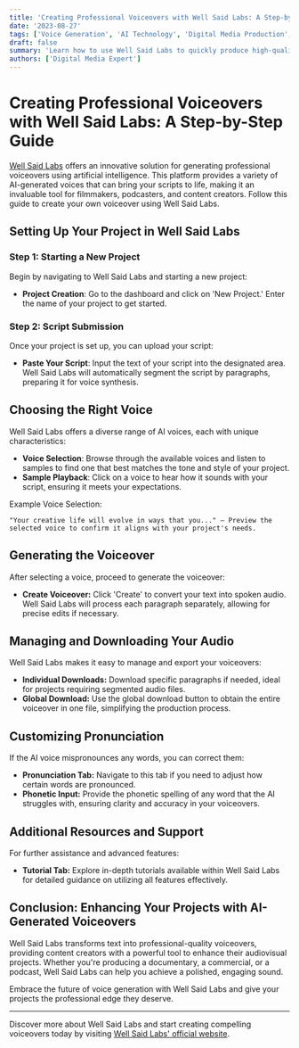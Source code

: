 ```yaml
---
title: 'Creating Professional Voiceovers with Well Said Labs: A Step-by-Step Guide'
date: '2023-08-27'
tags: ['Voice Generation', 'AI Technology', 'Digital Media Production', 'Well Said Labs']
draft: false
summary: 'Learn how to use Well Said Labs to quickly produce high-quality voiceovers with AI, enhancing your projects with a variety of lifelike voices.'
authors: ['Digital Media Expert']
---
```


# Creating Professional Voiceovers with Well Said Labs: A Step-by-Step Guide

[Well Said Labs](https://wellsaidlabs.com/) offers an innovative solution for generating professional voiceovers using artificial intelligence. This platform provides a variety of AI-generated voices that can bring your scripts to life, making it an invaluable tool for filmmakers, podcasters, and content creators. Follow this guide to create your own voiceover using Well Said Labs.

## Setting Up Your Project in Well Said Labs

### Step 1: Starting a New Project

Begin by navigating to Well Said Labs and starting a new project:

- **Project Creation**: Go to the dashboard and click on 'New Project.' Enter the name of your project to get started.

### Step 2: Script Submission

Once your project is set up, you can upload your script:

- **Paste Your Script**: Input the text of your script into the designated area. Well Said Labs will automatically segment the script by paragraphs, preparing it for voice synthesis.

## Choosing the Right Voice

Well Said Labs offers a diverse range of AI voices, each with unique characteristics:

- **Voice Selection**: Browse through the available voices and listen to samples to find one that best matches the tone and style of your project.
- **Sample Playback**: Click on a voice to hear how it sounds with your script, ensuring it meets your expectations.

Example Voice Selection:
```plaintext
"Your creative life will evolve in ways that you..." – Preview the selected voice to confirm it aligns with your project's needs.
```

## Generating the Voiceover
After selecting a voice, proceed to generate the voiceover:

- **Create Voiceover:** Click 'Create' to convert your text into spoken audio. Well Said Labs will process each paragraph separately, allowing for precise edits if necessary.

## Managing and Downloading Your Audio
Well Said Labs makes it easy to manage and export your voiceovers:

- **Individual Downloads:** Download specific paragraphs if needed, ideal for projects requiring segmented audio files.
- **Global Download:** Use the global download button to obtain the entire voiceover in one file, simplifying the production process.

## Customizing Pronunciation
If the AI voice mispronounces any words, you can correct them:

- **Pronunciation Tab:** Navigate to this tab if you need to adjust how certain words are pronounced.
- **Phonetic Input:** Provide the phonetic spelling of any word that the AI struggles with, ensuring clarity and accuracy in your voiceovers.

## Additional Resources and Support
For further assistance and advanced features:

- **Tutorial Tab:** Explore in-depth tutorials available within Well Said Labs for detailed guidance on utilizing all features effectively.

## Conclusion: Enhancing Your Projects with AI-Generated Voiceovers
Well Said Labs transforms text into professional-quality voiceovers, providing content creators with a powerful tool to enhance their audiovisual projects. Whether you're producing a documentary, a commercial, or a podcast, Well Said Labs can help you achieve a polished, engaging sound.

Embrace the future of voice generation with Well Said Labs and give your projects the professional edge they deserve.

---

Discover more about Well Said Labs and start creating compelling voiceovers today by visiting [Well Said Labs' official website](https://wellsaidlabs.com/).